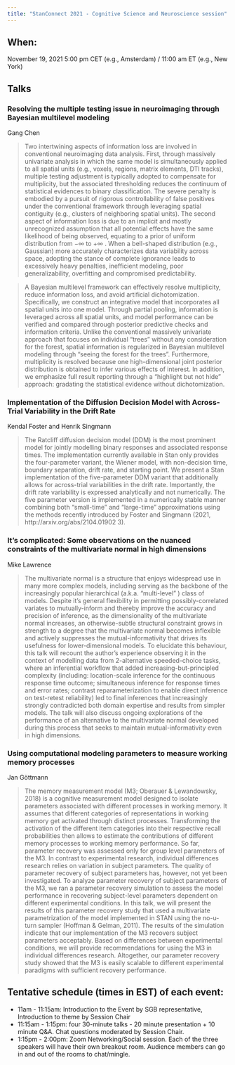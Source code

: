 ```yaml
---
title: "StanConnect 2021 - Cognitive Science and Neuroscience session"
---
```


## When: 

November 19, 2021 5:00 pm CET (e.g., Amsterdam) / 11:00 am ET (e.g., New York)

## Talks


### Resolving the multiple testing issue in neuroimaging through Bayesian multilevel modeling
Gang Chen

> Two intertwining aspects of information loss are involved in conventional neuroimaging data analysis. First, through massively univariate analysis in which the same model is simultaneously applied to all spatial units (e.g., voxels, regions, matrix elements, DTI tracks), multiple testing adjustment is typically adopted to compensate for multiplicity, but the associated thresholding reduces the continuum of statistical evidences to binary classification. The severe penalty is embodied by a pursuit of rigorous controllability of false positives under the conventional framework through leveraging spatial contiguity (e.g., clusters of neighboring spatial units). The second aspect of information loss is due to an implicit and mostly unrecognized assumption that all potential effects have the same likelihood of being observed, equating to a prior of uniform distribution from −∞ to +∞ . When a bell-shaped distribution (e.g., Gaussian) more accurately characterizes data variability across space, adopting the stance of complete ignorance leads to excessively heavy penalties, inefficient modeling, poor generalizability, overfitting and compromised predictability.

> A Bayesian multilevel framework can effectively resolve multiplicity, reduce information loss, and avoid artificial dichotomization. Specifically, we construct an integrative model that incorporates all spatial units into one model. Through partial pooling, information is leveraged across all spatial units, and model performance can be verified and compared through posterior predictive checks and information criteria. Unlike the conventional massively univariate approach that focuses on individual “trees” without any consideration for the forest, spatial information is regularized in Bayesian multilevel modeling through “seeing the forest for the trees”. Furthermore, multiplicity is resolved because one high-dimensional joint posterior distribution is obtained to infer various effects of interest. In addition, we emphasize full result reporting through a “highlight but not hide” approach: gradating the statistical evidence without dichotomization.

### Implementation of the Diffusion Decision Model with Across-Trial Variability in the Drift Rate
Kendal Foster and Henrik Singmann

> The Ratcliff diffusion decision model (DDM) is the most prominent model for jointly modelling binary responses and associated response times. The implementation currently available in Stan only provides the four-parameter variant, the Wiener model, with non-decision time, boundary separation, drift rate, and starting point. We present a Stan implementation of the five-parameter DDM variant that additionally allows for across-trial variabilities in the drift rate. Importantly, the drift rate variability is expressed analytically and not numerically. The five parameter version is implemented in a numerically stable manner combining both “small-time” and “large-time” approximations using the methods recently introduced by Foster and Singmann (2021, http://arxiv.org/abs/2104.01902 3).

### It’s complicated: Some observations on the nuanced constraints of the multivariate normal in high dimensions
Mike Lawrence

> The multivariate normal is a structure that enjoys widespread use in many more complex models, including serving as the backbone of the increasingly popular hierarchical (a.k.a. “multi-level” ) class of models. Despite it’s general flexibility in permitting possibly-correlated variates to mutually-inform and thereby improve the accuracy and precision of inference, as the dimensionality of the multivariate normal increases, an otherwise-subtle structural constraint grows in strength to a degree that the multivariate normal becomes inflexible and actively suppresses the mutual-informativity that drives its usefulness for lower-dimensional models. To elucidate this behaviour, this talk will recount the author’s experience observing it in the context of modelling data from 2-alternative speeded-choice tasks, where an inferential workflow that added increasing-but-principled complexity (including: location-scale inference for the continuous response time outcome; simultaneous inference for response times and error rates; contrast reparameterization to enable direct inference on test-retest reliability) led to final inferences that increasingly strongly contradicted both domain expertise and results from simpler models. The talk will also discuss ongoing explorations of the performance of an alternative to the multivariate normal developed during this process that seeks to maintain mutual-informativity even in high dimensions.


### Using computational modeling parameters to measure working memory processes
Jan Göttmann

> The memory measurement model (M3; Oberauer & Lewandowsky, 2018) is a cognitive measurement model designed to isolate parameters associated with different processes in working memory. It assumes that different categories of representations in working memory get activated through distinct processes. Transforming the activation of the different item categories into their respective recall probabilities then allows to estimate the contributions of different memory processes to working memory performance.
> So far, parameter recovery was assessed only for group level parameters of the M3. In contrast to experimental research, individual differences research relies on variation in subject parameters. The quality of parameter recovery of subject parameters has, however, not yet been investigated. To analyze parameter recovery of subject parameters of the M3, we ran a parameter recovery simulation to assess the model performance in recovering subject-level parameters dependent on different experimental conditions. In this talk, we will present the results of this parameter recovery study that used a multivariate parametrization of the model implemented in STAN using the no-u-turn sampler (Hoffman & Gelman, 2011).
> The results of the simulation indicate that our implementation of the M3 recovers subject parameters acceptably. Based on differences between experimental conditions, we will provide recommendations for using the M3 in individual differences research. Altogether, our parameter recovery study showed that the M3 is easily scalable to different experimental paradigms with sufficient recovery performance.

## Tentative schedule (times in EST) of each event: 

 - 11am - 11:15am: Introduction to the Event by SGB representative, Introduction to theme by Session Chair
 - 11:15am - 1:15pm: four 30-minute talks - 20 minute presentation + 10 minute Q&A. Chat questions moderated by Session Chair.
 - 1:15pm - 2:00pm: Zoom Networking/Social session. Each of the three speakers will have their own breakout room. Audience members can go in and out of the rooms to chat/mingle.
